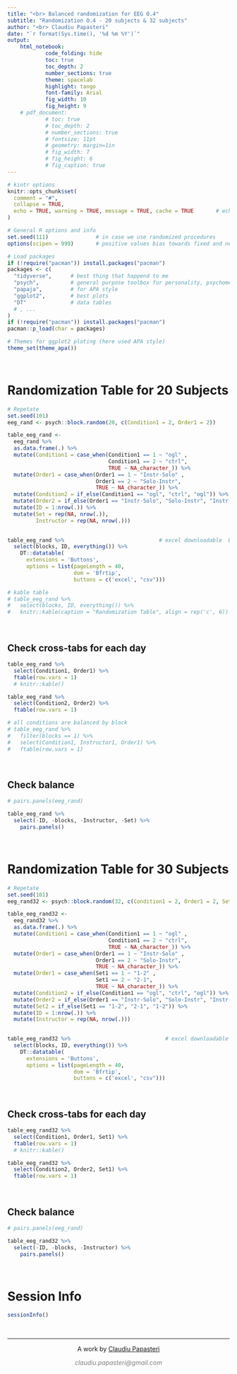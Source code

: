 ```yaml
---
title: "<br> Balanced randomization for EEG O.4" 
subtitle: "Randomization O.4 - 20 subjects & 32 subjects"
author: "<br> Claudiu Papasteri"
date: "`r format(Sys.time(), '%d %m %Y')`"
output: 
    html_notebook:
            code_folding: hide
            toc: true
            toc_depth: 2
            number_sections: true
            theme: spacelab
            highlight: tango
            font-family: Arial
            fig_width: 10
            fig_height: 9
    # pdf_document: 
            # toc: true
            # toc_depth: 2
            # number_sections: true
            # fontsize: 11pt
            # geometry: margin=1in
            # fig_width: 7
            # fig_height: 6
            # fig_caption: true
---
```



```r
# kintr options
knitr::opts_chunk$set(
  comment = "#",
  collapse = TRUE,
  echo = TRUE, warning = TRUE, message = TRUE, cache = TRUE       # echo = False for github_document, but will be folded in html_notebook
)

# General R options and info
set.seed(111)               # in case we use randomized procedures       
options(scipen = 999)       # positive values bias towards fixed and negative towards scientific notation

# Load packages
if (!require("pacman")) install.packages("pacman")
packages <- c(
  "tidyverse",      # best thing that happend to me
  "psych",          # general purpose toolbox for personality, psychometric theory and experimental psychology
  "papaja",         # for APA style
  "ggplot2",        # best plots
  "DT"              # data tables
  # , ...
)
if (!require("pacman")) install.packages("pacman")
pacman::p_load(char = packages)

# Themes for ggplot2 ploting (here used APA style)
theme_set(theme_apa())
```


<br>

# Randomization Table for 20 Subjects

```r
# Repetate
set.seed(101)
eeg_rand <- psych::block.random(20, c(Condition1 = 2, Order1 = 2)) 

table_eeg_rand <- 
  eeg_rand %>% 
  as.data.frame(.) %>%  
  mutate(Condition1 = case_when(Condition1 == 1 ~ "ogl" ,
                                Condition1 == 2 ~ "ctrl", 
                                TRUE ~ NA_character_)) %>%
  mutate(Order1 = case_when(Order1 == 1 ~ "Instr-Solo" ,
                            Order1 == 2 ~ "Solo-Instr", 
                            TRUE ~ NA_character_)) %>%
  mutate(Condition2 = if_else(Condition1 == "ogl", "ctrl", "ogl")) %>%
  mutate(Order2 = if_else(Order1 == "Instr-Solo", "Solo-Instr", "Instr-Solo")) %>%
  mutate(ID = 1:nrow(.)) %>%
  mutate(Set = rep(NA, nrow(.)),
         Instructor = rep(NA, nrow(.)))
  

table_eeg_rand %>%                              # excel downloadable  DT table
  select(blocks, ID, everything()) %>%
    DT::datatable(
      extensions = 'Buttons',
      options = list(pageLength = 40,
                     dom = 'Bfrtip', 
                     buttons = c('excel', "csv")))

# kable table
# table_eeg_rand %>%                             
#   select(blocks, ID, everything()) %>%
#   knitr::kable(caption = "Randomization Table", align = rep('c', 6))
```


<br>

## Check cross-tabs for each day

```r

table_eeg_rand %>%
  select(Condition1, Order1) %>%
  ftable(row.vars = 1)
  # knitr::kable()

table_eeg_rand %>%
  select(Condition2, Order2) %>%
  ftable(row.vars = 1)

# all conditions are balanced by block
# table_eeg_rand %>%
#   filter(blocks == 1) %>%
#   select(Condition1, Instructor1, Order1) %>%
#   ftable(row.vars = 1)
```


<br>

##  Check balance 

```r
# pairs.panels(eeg_rand)

table_eeg_rand %>%
  select(-ID, -blocks, -Instructor, -Set) %>%
    pairs.panels()
```



<br>

# Randomization Table for 30 Subjects

```r
# Repetate
set.seed(101)
eeg_rand32 <- psych::block.random(32, c(Condition1 = 2, Order1 = 2, Set1 = 2)) 

table_eeg_rand32 <- 
  eeg_rand32 %>% 
  as.data.frame(.) %>%  
  mutate(Condition1 = case_when(Condition1 == 1 ~ "ogl" ,
                                Condition1 == 2 ~ "ctrl", 
                                TRUE ~ NA_character_)) %>%
  mutate(Order1 = case_when(Order1 == 1 ~ "Instr-Solo" ,
                            Order1 == 2 ~ "Solo-Instr", 
                            TRUE ~ NA_character_)) %>%
  mutate(Order1 = case_when(Set1 == 1 ~ "1-2" ,
                            Set1 == 2 ~ "2-1", 
                            TRUE ~ NA_character_)) %>%
  mutate(Condition2 = if_else(Condition1 == "ogl", "ctrl", "ogl")) %>%
  mutate(Order2 = if_else(Order1 == "Instr-Solo", "Solo-Instr", "Instr-Solo")) %>%
  mutate(Set2 = if_else(Set1 == "1-2", "2-1", "1-2")) %>%
  mutate(ID = 1:nrow(.)) %>%
  mutate(Instructor = rep(NA, nrow(.)))
  

table_eeg_rand32 %>%                              # excel downloadable  DT table
  select(blocks, ID, everything()) %>%
    DT::datatable(
      extensions = 'Buttons',
      options = list(pageLength = 40,
                     dom = 'Bfrtip', 
                     buttons = c('excel', "csv")))
```


<br>

## Check cross-tabs for each day

```r

table_eeg_rand32 %>%
  select(Condition1, Order1, Set1) %>%
  ftable(row.vars = 1)
  # knitr::kable()

table_eeg_rand32 %>%
  select(Condition2, Order2, Set1) %>%
  ftable(row.vars = 1)
```


<br>

##  Check balance 

```r
# pairs.panels(eeg_rand)

table_eeg_rand32 %>%
  select(-ID, -blocks, -Instructor) %>%
    pairs.panels()
```




<!-- Session Info and License -->

<br>

# Session Info
```r
sessionInfo()    
```

<!-- Footer -->
&nbsp;
<hr />
<p style="text-align: center;">A work by <a href="https://github.com/ClaudiuPapasteri/">Claudiu Papasteri</a></p>
<p style="text-align: center;"><span style="color: #808080;"><em>claudiu.papasteri@gmail.com</em></span></p>
&nbsp;

